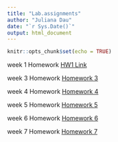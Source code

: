 ```yaml
---
title: "Lab.assignments"
author: "Juliana Dau"
date: "`r Sys.Date()`"
output: html_document
---
```


```r
knitr::opts_chunk$set(echo = TRUE)
```

week 1 Homework [HW1 Link](Hw1.html)

week 3 Homework [Homework 3](Homework-3.html)

week 4 Homework [Homework 4](Homework-4.html)

week 5 Homework [Homework 5](Homework-5.html)

week 6 Homework [Homework 6](Homework-6.html)

week 7 Homework [Homework 7](Homework-7.html)
